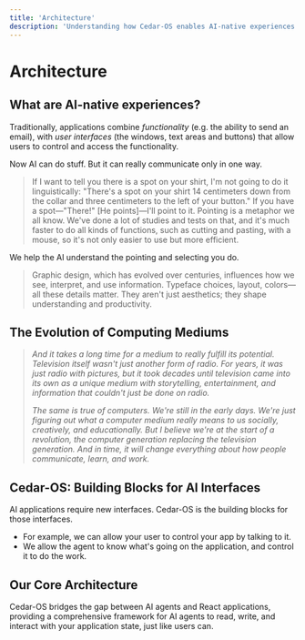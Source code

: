 ```yaml
---
title: 'Architecture'
description: 'Understanding how Cedar-OS enables AI-native experiences'
---
```


# Architecture

## What are AI-native experiences?

Traditionally, applications combine _functionality_ (e.g. the ability to send an email), with _user interfaces_ (the windows, text areas and buttons) that allow users to control and access the functionality.

Now AI can do stuff. But it can really communicate only in one way.

> If I want to tell you there is a spot on your shirt, I'm not going to do it linguistically: "There's a spot on your shirt 14 centimeters down from the collar and three centimeters to the left of your button." If you have a spot—"There!" [He points]—I'll point to it. Pointing is a metaphor we all know. We've done a lot of studies and tests on that, and it's much faster to do all kinds of functions, such as cutting and pasting, with a mouse, so it's not only easier to use but more efficient.

We help the AI understand the pointing and selecting you do.

> Graphic design, which has evolved over centuries, influences how we see, interpret, and use information. Typeface choices, layout, colors—all these details matter. They aren't just aesthetics; they shape understanding and productivity.

## The Evolution of Computing Mediums

> _And it takes a long time for a medium to really fulfill its potential. Television itself wasn't just another form of radio. For years, it was just radio with pictures, but it took decades until television came into its own as a unique medium with storytelling, entertainment, and information that couldn't just be done on radio._
>
> _The same is true of computers. We're still in the early days. We're just figuring out what a computer medium really means to us socially, creatively, and educationally. But I believe we're at the start of a revolution, the computer generation replacing the television generation. And in time, it will change everything about how people communicate, learn, and work._

## Cedar-OS: Building Blocks for AI Interfaces

AI applications require new interfaces. Cedar-OS is the building blocks for those interfaces.

- For example, we can allow your user to control your app by talking to it.
- We allow the agent to know what's going on the application, and control it to do the work.

## Our Core Architecture

Cedar-OS bridges the gap between AI agents and React applications, providing a comprehensive framework for AI agents to read, write, and interact with your application state, just like users can.
